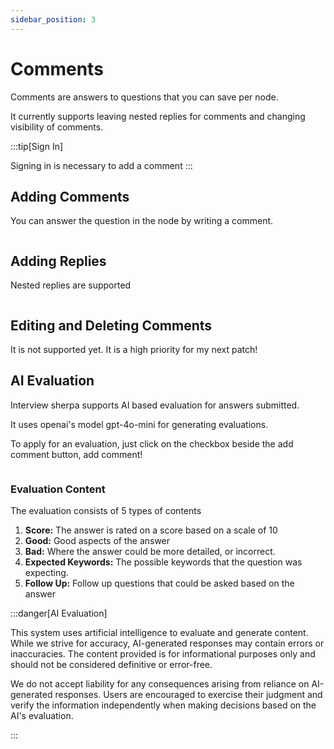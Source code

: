```yaml
---
sidebar_position: 3
---
```


# Comments



Comments are answers to questions that you can save per node.

It currently supports leaving nested replies for comments and changing visibility of comments.

:::tip[Sign In]

Signing in is necessary to add a comment
:::

## Adding Comments

You can answer the question in the node by writing a comment.

<center>
  <Image img={require('./img/addcomment.gif')} style={{width: 600}} />
</center>

## Adding Replies

Nested replies are supported

<center>
  <Image img={require('./img/replies.gif')} style={{width: 600}} />
</center>


## Editing and Deleting Comments

It is not supported yet. It is a high priority for my next patch!

## AI Evaluation

Interview sherpa supports AI based evaluation for answers submitted.

It uses openai's model gpt-4o-mini for generating evaluations.

To apply for an evaluation, just click on the checkbox beside the add comment button, add comment!

<center>
  <Image img={require('./img/aievaluation.gif')} style={{width: 600}} />
</center>

### Evaluation Content

The evaluation consists of 5 types of contents

1. **Score:** The answer is rated on a score based on a scale of 10
2. **Good:** Good aspects of the answer
3. **Bad:** Where the answer could be more detailed, or incorrect.
4. **Expected Keywords:** The possible keywords that the question was expecting.
5. **Follow Up:** Follow up questions that could be asked based on the answer
  
  

:::danger[AI Evaluation]

This system uses artificial intelligence to evaluate and generate content. While we strive for accuracy, AI-generated responses may contain errors or inaccuracies. The content provided is for informational purposes only and should not be considered definitive or error-free.

We do not accept liability for any consequences arising from reliance on AI-generated responses. Users are encouraged to exercise their judgment and verify the information independently when making decisions based on the AI's evaluation.

:::